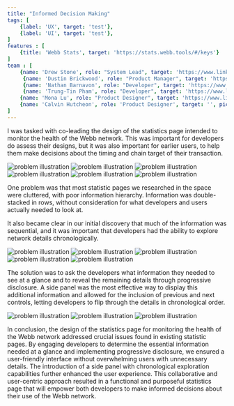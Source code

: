 ```yaml
---
title: "Informed Decision Making"
tags: [
    {label: 'UX', target: 'test'},
    {label: 'UI', target: 'test'},
]
features : [
    {title: 'Webb Stats', target: 'https://stats.webb.tools/#/keys'}
]
team : [
    {name: 'Drew Stone', role: "System Lead", target: 'https://www.linkedin.com/in/drewcstone/', pic: "/v2/trust/i-drew.jpg"},
     {name: 'Dustin Brickwood', role: "Product Manager", target: 'https://www.linkedin.com/in/dustin-brickwood/', pic: "/v2/trust/i-dustin.jpg"},
     {name: 'Nathan Barnavon', role: "Developer", target: 'https://www.linkedin.com/in/nathan-barnavon-98552114a/', pic: "/v2/trust/i-nathan.jpg"},
     {name: 'Trung-Tin Pham', role: "Developer", target: 'https://www.linkedin.com/in/trungtinpham/', pic: "/v2/trust/i-tin.jpg"},
    {name: 'Mona Lu', role: "Product Designer", target: 'https://www.linkedin.com/in/mona-iu/', pic: "/v2/trust/i-mona.jpg"},
    {name: 'Calvin Hutcheon', role: 'Product Designer', target: '', pic: "/v2/creative/i-calvin.jpg"}
]
---
```


I was tasked with co-leading the design of the statistics page intended to monitor the health of the Webb network. This was important for developers do assess their designs, but it was also important for earlier users, to help them make decisions about the timing and chain target of their transaction.

<img src="/v2/decision/hero.png" alt="problem illustration"/>

<img src="/v2/decision/problem.png" alt="problem illustration" className="mid"/>

<img src="/v2/decision/layer-00.png" alt="problem illustration" className="mid"/>

<img src="/v2/decision/preview-00.png" alt="problem illustration" className="mid"/>

<img src="/v2/decision/render-00.png" alt="problem illustration"/>

<img src="/v2/decision/preview-01.png" alt="problem illustration" className="mid"/>

One problem was that most  statistic pages we researched in the space were cluttered, with poor information hierarchy. Information was double-stacked in rows, without consideration for what developers and users actually needed to look at. 

It also became clear in our initial discovery that much of the information was sequential, and it was important that developers had the ability to explore network details chronologically. 

<img src="/v2/decision/render-01.png" alt="problem illustration" />

<img src="/v2/decision/layer-01.png" alt="problem illustration" className="mid"/>

<img src="/v2/decision/preview-02.png" alt="problem illustration" className="mid"/>

<img src="/v2/decision/render-02.png" alt="problem illustration"/>

<img src="/v2/decision/render-03.png" alt="problem illustration"/>

The solution was to ask the developers what information they needed to see at a glance and to reveal the remaining details through progressive disclosure. A side panel was the most effective way to display this additional information and allowed for the inclusion of previous and next controls, letting developers to flip through the details in chronological order. 

<img src="/v2/decision/preview-03.png" alt="problem illustration" className="mid"/>

<img src="/v2/decision/render-04.png" alt="problem illustration"/>

<img src="/v2/decision/render-05.png" alt="problem illustration"/>

In conclusion, the design of the statistics page for monitoring the health of the Webb network addressed crucial issues found in existing statistic pages. By engaging developers to determine the essential information needed at a glance and implementing progressive disclosure, we ensured a user-friendly interface without overwhelming users with unnecessary details. The introduction of a side panel with chronological exploration capabilities further enhanced the user experience. This collaborative and user-centric approach resulted in a functional and purposeful statistics page that will empower both developers to make informed decisions about their use of the Webb network.